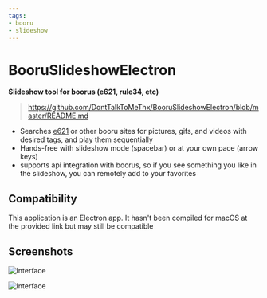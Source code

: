 ```yaml
---
tags:
- booru
- slideshow
---
```


# BooruSlideshowElectron
**Slideshow tool for boorus (e621, rule34, etc)**

> https://github.com/DontTalkToMeThx/BooruSlideshowElectron/blob/master/README.md

  - Searches [e621](https://e621.net) or other booru sites for pictures, gifs, and videos with desired tags, and play them sequentially
  - Hands-free with slideshow mode (spacebar) or at your own pace (arrow keys)
  - supports api integration with boorus, so if you see something you like in the slideshow, you can remotely add to your favorites

## Compatibility

<Compatibility windows linux />

This application is an Electron app. It hasn't been compiled for macOS at the provided link but may still be compatible

## Screenshots

![Interface](img/BooruSlideshow1.png)

![Interface](img/BooruSlideshow2.png)
